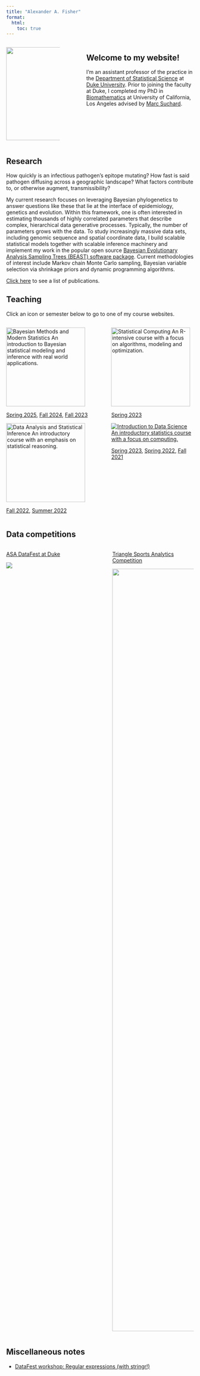 ```yaml
---
title: "Alexander A. Fisher"
format:
  html:
    toc: true
---
```


:::::: columns
::: {.column width="30%"}
![](img/headshot-circle.png){fig-align="center" width="250"}
:::

::: {.column width="6%"}
:::

::: {.column width="60%"}
## Welcome to my website!

I'm an assistant professor of the practice in the [Department of Statistical Science](https://stat.duke.edu/) at [Duke University](https://duke.edu/). Prior to joining the faculty at Duke, I completed my PhD in [Biomathematics](https://compmed.ucla.edu/) at University of California, Los Angeles advised by [Marc Suchard](https://suchard-group.github.io/).
:::
::::::

<!-- ::: columns -->

<!-- ::: {.column width="30%"} -->

<!-- ::: -->

<!-- ::: {.column width="30%"} -->

<!-- ![](img/headshot2.jpg){fig-align="left" width="250"} -->

<!-- ![](img/headshot-circle.png){fig-align="center" width="250"} -->

<!-- I'm an assistant professor of the practice in the [Department of Statistical Science](https://stat.duke.edu/) at [Duke University](https://duke.edu/). Prior to joining the faculty at Duke, I completed my PhD in [Biomathematics](https://compmed.ucla.edu/) at University of California, Los Angeles advised by [Marc Suchard](https://suchard-group.github.io/). -->

<!-- ::: -->

<!-- ::: -->

<!-- ![](img/headshot2.jpg){fig-align="center" width="250"} -->

<!-- I'm an assistant professor of the practice in the [Department of Statistical Science](https://stat.duke.edu/) at [Duke University](https://duke.edu/). Prior to joining the faculty at Duke, I completed my PhD in [Biomathematics](https://compmed.ucla.edu/) at University of California, Los Angeles advised by [Marc Suchard](https://suchard-group.github.io/). -->

## Research

How quickly is an infectious pathogen's epitope mutating? How fast is said pathogen diffusing across a geographic landscape? What factors contribute to, or otherwise augment, transmissibility?

My current research focuses on leveraging Bayesian phylogenetics to answer questions like these that lie at the interface of epidemiology, genetics and evolution. Within this framework, one is often interested in estimating thousands of highly correlated parameters that describe complex, hierarchical data generative processes. Typically, the number of parameters grows with the data. To study increasingly massive data sets, including genomic sequence and spatial coordinate data, I build scalable statistical models together with scalable inference machinery and implement my work in the popular open source [Bayesian Evolutionary Analysis Sampling Trees (BEAST) software package](https://beast.community/). Current methodologies of interest include Markov chain Monte Carlo sampling, Bayesian variable selection via shrinkage priors and dynamic programming algorithms.

[Click here](https://scholar.google.com/citations?user=Kn_ZhocAAAAJ&hl=en&oi=ao) to see a list of publications.

## Teaching

Click an icon or semester below to go to one of my course websites.

<!-- [![Data Analysis and Statistical Inference. An introductory course with an emphasis on statistical reasoning.](img/sta101.png){width="212"}](https://sta101-fa22.netlify.app/)  -->

<!-- [![Introduction to data science. An introductory statistics course with a focus on computing.](img/sta199.png)](https://sta199-sp22-003.netlify.app/)  -->

<!-- [![Statistical computing. An R-intensive course with a focus on algorithms, modeling and optimization.](img/sta323.png){width="212"}](https://sta323-sp23.github.io/) -->

:::::: columns
::: {.column width="47%"}
[![**Bayesian Methods and Modern Statistics** An introduction to Bayesian statistical modeling and inference with real world applications.](img/sta360.png){width="212"}](https://sta360-fa24.github.io/)

<p align="center">

[Spring 2025](https://sta360-sp25.github.io), [Fall 2024](https://sta360-fa24.github.io/), [Fall 2023](https://sta360-fa23.github.io/)

</p>

[![**Data Analysis and Statistical Inference** An introductory course with an emphasis on statistical reasoning.](img/sta101.png){width="212"}](https://sta101-fa22.netlify.app/)

<p align="center">

[Fall 2022](https://sta101-fa22.netlify.app/), [Summer 2022](https://sta101.github.io/)

</p>
:::

::: {.column width="4%"}
:::

::: {.column width="47%"}
[![**Statistical Computing** An R-intensive course with a focus on algorithms, modeling and optimization.](img/sta323.png){width="212"}](https://sta323-sp23.github.io/)

<p align="center">

[Spring 2023](https://sta323-sp23.github.io/)

</p>

[![**Introduction to Data Science** An introductory statistics course with a focus on computing.](img/sta199.png)](https://sta199-sp22-003.netlify.app/)

<p align="center">

[Spring 2023](https://sta199-sp23-1.github.io/), [Spring 2022](https://sta199-sp22-003.netlify.app/), [Fall 2021]()

</p>
:::
::::::

## Data competitions

:::::: columns
::: {.column width="45%"}
[ASA DataFest at Duke](https://dukestatsci.github.io/datafest/)

[![](images/clipboard-46992755.png)](https://dukestatsci.github.io/datafest/)
:::

::: {.column width="5%"}
:::

::: {.column width="45%"}
[Triangle Sports Analytics Competition](https://triangle-sports.github.io/)

![](images/clipboard-1697523157.png){width="2048"}
:::
::::::

## Miscellaneous notes

-   [DataFest workshop: Regular expressions (with stringr!)](/slides/regexp.html)
